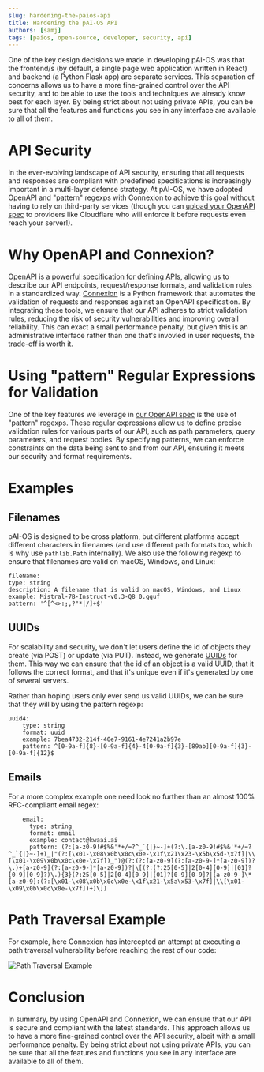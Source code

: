 ```yaml
---
slug: hardening-the-paios-api
title: Hardening the pAI-OS API
authors: [samj]
tags: [paios, open-source, developer, security, api]
---
```


One of the key design decisions we made in developing pAI-OS was that the frontend/s (by default, a single page web application written in React) and backend (a Python Flask app) are separate services. This separation of concerns allows us to have a more fine-grained control over the API security, and to be able to use the tools and techniques we already know best for each layer. By being strict about not using private APIs, you can be sure that all the features and functions you see in any interface are available to all of them.

# API Security

In the ever-evolving landscape of API security, ensuring that all requests and responses are compliant with predefined specifications is increasingly important in a multi-layer defense strategy. At pAI-OS, we have adopted OpenAPI and "pattern" regexps with Connexion to achieve this goal without having to rely on third-party services (though you can [upload your OpenAPI spec](https://developers.cloudflare.com/api-shield/security/schema-validation/) to providers like Cloudflare who will enforce it before requests even reach your server!).

# Why OpenAPI and Connexion?

[OpenAPI](https://openapis.org/) is a [powerful specification for defining APIs](https://spec.openapis.org/oas/latest.html), allowing us to describe our API endpoints, request/response formats, and validation rules in a standardized way. [Connexion](https://connexion.readthedocs.io/) is a Python framework that automates the validation of requests and responses against an OpenAPI specification. By integrating these tools, we ensure that our API adheres to strict validation rules, reducing the risk of security vulnerabilities and improving overall reliability. This can exact a small performance penalty, but given this is an administrative interface rather than one that's invovled in user requests, the trade-off is worth it.

# Using "pattern" Regular Expressions for Validation

One of the key features we leverage in [our OpenAPI spec](https://github.com/paios-io/paios/blob/main/paios/api/openapi.yaml) is the use of "pattern" regexps. These regular expressions allow us to define precise validation rules for various parts of our API, such as path parameters, query parameters, and request bodies. By specifying patterns, we can enforce constraints on the data being sent to and from our API, ensuring it meets our security and format requirements.

# Examples

## Filenames

pAI-OS is designed to be cross platform, but different platforms accept different characters in filenames (and use different path formats too, which is why use `pathlib.Path` internally). We also use the following regexp to ensure that filenames are valid on macOS, Windows, and Linux:

```
fileName:
type: string
description: A filename that is valid on macOS, Windows, and Linux
example: Mistral-7B-Instruct-v0.3-Q8_0.gguf
pattern: '^[^<>:;,?"*|/]+$'
```

## UUIDs

For scalability and security, we don't let users define the id of objects they create (via POST) or update (via PUT). Instead, we generate [UUIDs](https://en.wikipedia.org/wiki/Universally_unique_identifier) for them. This way we can ensure that the id of an object is a valid UUID, that it follows the correct format, and that it's unique even if it's generated by one of several servers.

Rather than hoping users only ever send us valid UUIDs, we can be sure that they will by using the pattern regexp:

```
uuid4:
    type: string
    format: uuid
    example: 7bea4732-214f-40e7-9161-4e7241a2b97e
    pattern: ^[0-9a-f]{8}-[0-9a-f]{4}-4[0-9a-f]{3}-[89ab][0-9a-f]{3}-[0-9a-f]{12}$
```

## Emails

For a more complex example one need look no further than an almost 100% RFC-compliant email regex:

```
    email:
      type: string
      format: email
      example: contact@kwaai.ai
      pattern: (?:[a-z0-9!#$%&'*+/=?^_`{|}~-]+(?:\.[a-z0-9!#$%&'*+/=?^_`{|}~-]+)_|"(?:[\x01-\x08\x0b\x0c\x0e-\x1f\x21\x23-\x5b\x5d-\x7f]|\\[\x01-\x09\x0b\x0c\x0e-\x7f])_")@(?:(?:[a-z0-9](?:[a-z0-9-]*[a-z0-9])?\.)+[a-z0-9](?:[a-z0-9-]*[a-z0-9])?|\[(?:(?:25[0-5]|2[0-4][0-9]|[01]?[0-9][0-9]?)\.){3}(?:25[0-5]|2[0-4][0-9]|[01]?[0-9][0-9]?|[a-z0-9-]\*[a-z0-9]:(?:[\x01-\x08\x0b\x0c\x0e-\x1f\x21-\x5a\x53-\x7f]|\\[\x01-\x09\x0b\x0c\x0e-\x7f])+)\])
```

# Path Traversal Example

For example, here Connexion has intercepted an attempt at executing a path traversal vulnerability before reaching the rest of our code:

![Path Traversal Example](/img/blog/2024-06-07-path-traversal.webp)

# Conclusion

In summary, by using OpenAPI and Connexion, we can ensure that our API is secure and compliant with the latest standards. This approach allows us to have a more fine-grained control over the API security, albeit with a small performance penalty. By being strict about not using private APIs, you can be sure that all the features and functions you see in any interface are available to all of them.
